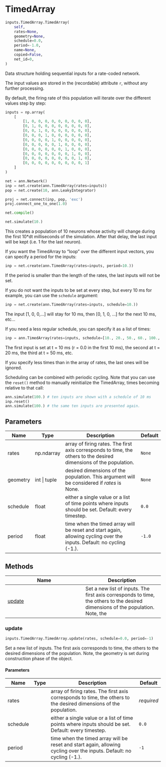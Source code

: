 # TimedArray { #ANNarchy.inputs.TimedArray.TimedArray }

```python
inputs.TimedArray.TimedArray(
    self,
    rates=None,
    geometry=None,
    schedule=0.0,
    period=-1.0,
    name=None,
    copied=False,
    net_id=0,
)
```

Data structure holding sequential inputs for a rate-coded network.

The input values are stored in the (recordable) attribute `r`, without any further processing.

By default, the firing rate of this population will iterate over the different values step by step:

```python
inputs = np.array(
    [
        [1, 0, 0, 0, 0, 0, 0, 0, 0, 0],
        [0, 1, 0, 0, 0, 0, 0, 0, 0, 0],
        [0, 0, 1, 0, 0, 0, 0, 0, 0, 0],
        [0, 0, 0, 1, 0, 0, 0, 0, 0, 0],
        [0, 0, 0, 0, 1, 0, 0, 0, 0, 0],
        [0, 0, 0, 0, 0, 1, 0, 0, 0, 0],
        [0, 0, 0, 0, 0, 0, 1, 0, 0, 0],
        [0, 0, 0, 0, 0, 0, 0, 1, 0, 0],
        [0, 0, 0, 0, 0, 0, 0, 0, 1, 0],
        [0, 0, 0, 0, 0, 0, 0, 0, 0, 1]
    ]
)

net = ann.Network()
inp = net.create(ann.TimedArray(rates=inputs))
pop = net.create(10, ann.LeakyIntegrator)

proj = net.connect(inp, pop, 'exc')
proj.connect_one_to_one(1.0)

net.compile()

net.simulate(10.)
```

This creates a population of 10 neurons whose activity will change during the first 10*dt milliseconds of the simulation. After that delay, the last input will be kept (i.e. 1 for the last neuron).

If you want the TimedArray to "loop" over the different input vectors, you can specify a period for the inputs:

```python
inp = net.create(ann.TimedArray(rates=inputs, period=10.))
```

If the period is smaller than the length of the rates, the last inputs will not be set.

If you do not want the inputs to be set at every step, but every 10 ms for example, you can use the ``schedule`` argument:

```python
inp = net.create(ann.TimedArray(rates=inputs, schedule=10.))
```

The input [1, 0, 0,...] will stay for 10 ms, then [0, 1, 0, ...] for the next 10 ms, etc...

If you need a less regular schedule, you can specify it as a list of times:

```python
inp = ann.TimedArray(rates=inputs, schedule=[10., 20., 50., 60., 100., 110.])
```

The first input is set at t = 10 ms (r = 0.0 in the first 10 ms), the second at t = 20 ms, the third at t = 50 ms, etc.

If you specify less times than in the array of rates, the last ones will be ignored.

Scheduling can be combined with periodic cycling. Note that you can use the ``reset()`` method to manually reinitialize the TimedArray, times becoming relative to that call:

```python
ann.simulate(100.) # ten inputs are shown with a schedule of 10 ms
inp.reset()
ann.simulate(100.) # the same ten inputs are presented again.
```

## Parameters {.doc-section .doc-section-parameters}

| Name     | Type         | Description                                                                                                           | Default   |
|----------|--------------|-----------------------------------------------------------------------------------------------------------------------|-----------|
| rates    | np.ndarray   | array of firing rates. The first axis corresponds to time, the others to the desired dimensions of the population.    | `None`    |
| geometry | int \| tuple | desired dimensions of the population. This argument will be considered if *rates* is None.                            | `None`    |
| schedule | float        | either a single value or a list of time points where inputs should be set. Default: every timestep.                   | `0.0`     |
| period   | float        | time when the timed array will be reset and start again, allowing cycling over the inputs. Default: no cycling (-1.). | `-1.0`    |

## Methods

| Name | Description |
| --- | --- |
| [update](#ANNarchy.inputs.TimedArray.TimedArray.update) | Set a new list of inputs. The first axis corresponds to time, the others to the desired dimensions of the population. Note, the |

### update { #ANNarchy.inputs.TimedArray.TimedArray.update }

```python
inputs.TimedArray.TimedArray.update(rates, schedule=0.0, period=-1)
```

Set a new list of inputs. The first axis corresponds to time, the others to the desired dimensions of the population. Note, the
geometry is set during construction phase of the object.

#### Parameters {.doc-section .doc-section-parameters}

| Name     | Type   | Description                                                                                                           | Default    |
|----------|--------|-----------------------------------------------------------------------------------------------------------------------|------------|
| rates    |        | array of firing rates. The first axis corresponds to time, the others to the desired dimensions of the population.    | _required_ |
| schedule |        | either a single value or a list of time points where inputs should be set. Default: every timestep.                   | `0.0`      |
| period   |        | time when the timed array will be reset and start again, allowing cycling over the inputs. Default: no cycling (-1.). | `-1`       |